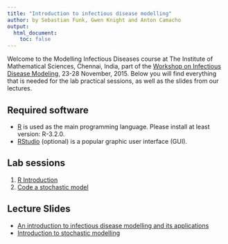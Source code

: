 ```yaml
---
title: "Introduction to infectious disease modelling"
author: by Sebastian Funk, Gwen Knight and Anton Camacho
output:
  html_document:
    toc: false  
---
```


Welcome to the Modelling Infectious Diseases course at The Institute of Mathematical Sciences, Chennai, India, part of the [Workshop on Infectious Disease Modeling](http://www.imsc.res.in/~sitabhra/meetings/infection15/), 23-28 November, 2015. Below you will find everything that is needed for the lab practical sessions, as well as the slides from our lectures.


## Required software
* [R](http://cran.r-project.org) is used as the main programming language. Please install at least version: R-3.2.0.
* [RStudio](http://www.rstudio.com/products/rstudio/download/) (optional) is a popular graphic user interface (GUI).

## Lab sessions

1. [R Introduction](intro_to_r_gk.html)
2. [Code a stochastic model](code_sto_model.html)

## Lecture Slides

* [An introduction to infectious disease modelling and its applications](intro_modelling_chennai.pdf)
* [Introduction to stochastic modelling](intro_sto_modelling.pdf)
